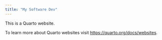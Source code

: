 ```yaml
---
title: "My Software Dev"
---
```


This is a Quarto website.

To learn more about Quarto websites visit <https://quarto.org/docs/websites>.
